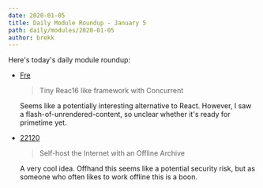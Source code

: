 ```yaml
---
date: 2020-01-05
title: Daily Module Roundup - January 5
path: daily/modules/2020-01-05
author: brekk
---
```


Here's today's daily module roundup:

* [Fre](https://github.com/yisar/fre)
  > Tiny Reac16 like framework with Concurrent

  Seems like a potentially interesting alternative to React. However, I saw a flash-of-unrendered-content, so unclear whether it's ready for primetime yet.
* [22120](https://github.com/dosyago/22120)
  > Self-host the Internet with an Offline Archive

  A very cool idea. Offhand this seems like a potential security risk, but as someone who often likes to work offline this is a boon.
